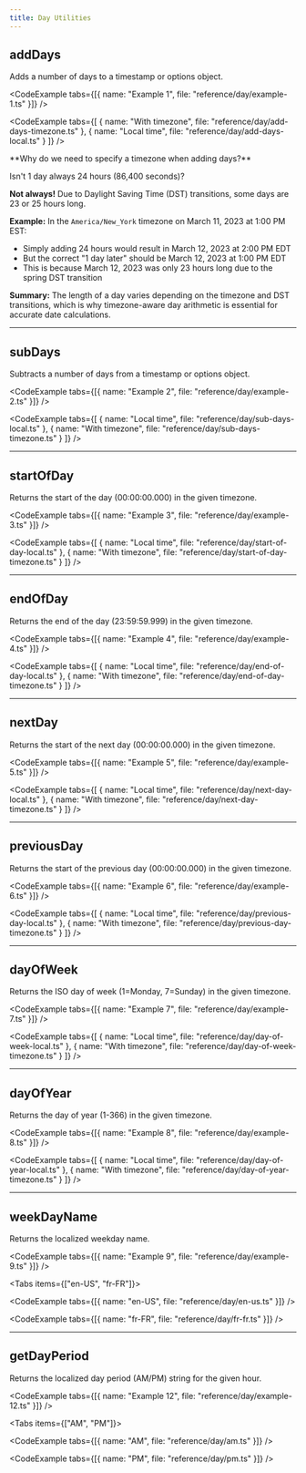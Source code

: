 ```yaml
---
title: Day Utilities
---
```




## addDays

Adds a number of days to a timestamp or options object.

<CodeExample tabs={[{ name: "Example 1", file: "reference/day/example-1.ts" }]} />

<CodeExample tabs={[
  { name: "With timezone", file: "reference/day/add-days-timezone.ts" },
  { name: "Local time", file: "reference/day/add-days-local.ts" }
]} />

<Callout type="info">
**Why do we need to specify a timezone when adding days?**

Isn't 1 day always 24 hours (86,400 seconds)?

**Not always!** Due to Daylight Saving Time (DST) transitions, some days are 23 or 25 hours long.

**Example:** In the `America/New_York` timezone on March 11, 2023 at 1:00 PM EST:
- Simply adding 24 hours would result in March 12, 2023 at 2:00 PM EDT
- But the correct "1 day later" should be March 12, 2023 at 1:00 PM EDT
- This is because March 12, 2023 was only 23 hours long due to the spring DST transition

**Summary:** The length of a day varies depending on the timezone and DST transitions, which is why timezone-aware day arithmetic is essential for accurate date calculations.
</Callout>

---

## subDays

Subtracts a number of days from a timestamp or options object.

<CodeExample tabs={[{ name: "Example 2", file: "reference/day/example-2.ts" }]} />

<CodeExample tabs={[
  { name: "Local time", file: "reference/day/sub-days-local.ts" },
  { name: "With timezone", file: "reference/day/sub-days-timezone.ts" }
]} />

---

## startOfDay

Returns the start of the day (00:00:00.000) in the given timezone.

<CodeExample tabs={[{ name: "Example 3", file: "reference/day/example-3.ts" }]} />

<CodeExample tabs={[
  { name: "Local time", file: "reference/day/start-of-day-local.ts" },
  { name: "With timezone", file: "reference/day/start-of-day-timezone.ts" }
]} />

---

## endOfDay

Returns the end of the day (23:59:59.999) in the given timezone.

<CodeExample tabs={[{ name: "Example 4", file: "reference/day/example-4.ts" }]} />

<CodeExample tabs={[
  { name: "Local time", file: "reference/day/end-of-day-local.ts" },
  { name: "With timezone", file: "reference/day/end-of-day-timezone.ts" }
]} />

---

## nextDay

Returns the start of the next day (00:00:00.000) in the given timezone.

<CodeExample tabs={[{ name: "Example 5", file: "reference/day/example-5.ts" }]} />

<CodeExample tabs={[
  { name: "Local time", file: "reference/day/next-day-local.ts" },
  { name: "With timezone", file: "reference/day/next-day-timezone.ts" }
]} />

---

## previousDay

Returns the start of the previous day (00:00:00.000) in the given timezone.

<CodeExample tabs={[{ name: "Example 6", file: "reference/day/example-6.ts" }]} />

<CodeExample tabs={[
  { name: "Local time", file: "reference/day/previous-day-local.ts" },
  { name: "With timezone", file: "reference/day/previous-day-timezone.ts" }
]} />

---

## dayOfWeek

Returns the ISO day of week (1=Monday, 7=Sunday) in the given timezone.

<CodeExample tabs={[{ name: "Example 7", file: "reference/day/example-7.ts" }]} />

<CodeExample tabs={[
  { name: "Local time", file: "reference/day/day-of-week-local.ts" },
  { name: "With timezone", file: "reference/day/day-of-week-timezone.ts" }
]} />

---

## dayOfYear

Returns the day of year (1-366) in the given timezone.

<CodeExample tabs={[{ name: "Example 8", file: "reference/day/example-8.ts" }]} />

<CodeExample tabs={[
  { name: "Local time", file: "reference/day/day-of-year-local.ts" },
  { name: "With timezone", file: "reference/day/day-of-year-timezone.ts" }
]} />

---

## weekDayName

Returns the localized weekday name.

<CodeExample tabs={[{ name: "Example 9", file: "reference/day/example-9.ts" }]} />

<Tabs items={["en-US", "fr-FR"]}>
  <Tab value="en-US">

<CodeExample tabs={[{ name: "en-US", file: "reference/day/en-us.ts" }]} />
  </Tab>
  <Tab value="fr-FR">

<CodeExample tabs={[{ name: "fr-FR", file: "reference/day/fr-fr.ts" }]} />
  </Tab>
</Tabs>

---

## getDayPeriod

Returns the localized day period (AM/PM) string for the given hour.

<CodeExample tabs={[{ name: "Example 12", file: "reference/day/example-12.ts" }]} />

<Tabs items={["AM", "PM"]}>
  <Tab value="AM">

<CodeExample tabs={[{ name: "AM", file: "reference/day/am.ts" }]} />
  </Tab>
  <Tab value="PM">

<CodeExample tabs={[{ name: "PM", file: "reference/day/pm.ts" }]} />
  </Tab>
</Tabs> 